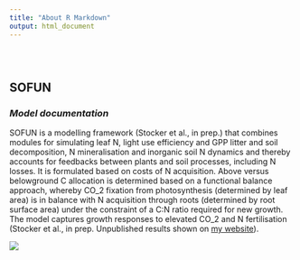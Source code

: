 ```yaml
---
title: "About R Markdown"
output: html_document
---
```


<style type="text/css">
.title {
  display: none;
}

#getting-started img {
  margin-right: 10px;
}

</style>

<div class="row" style="padding-top: 30px;">
<div class="col-sm-6">

# **SOFUN**

### *Model documentation* {style="padding-top: 0px;"}

SOFUN is a modelling framework (Stocker et al., in prep.) that combines modules for simulating leaf N, light use efficiency and GPP litter and soil decomposition, N mineralisation and inorganic soil N dynamics and thereby accounts for feedbacks between plants and soil processes, including N losses. It is formulated based on costs of N acquisition. Above versus belowground C allocation is determined based on a functional balance approach, whereby CO_2 fixation from photosynthesis (determined by leaf area) is in balance with N acquisition through roots (determined by root surface area) under the constraint of a C:N ratio required for new growth. The model captures growth responses to elevated CO_2 and N fertilisation (Stocker et al., in prep. Unpublished results shown on [my website](http://bstocker.net/next-generation-global-vegetation-model/)).

</div>
<div class="col-sm-6">

![](fig/sofun.png)
